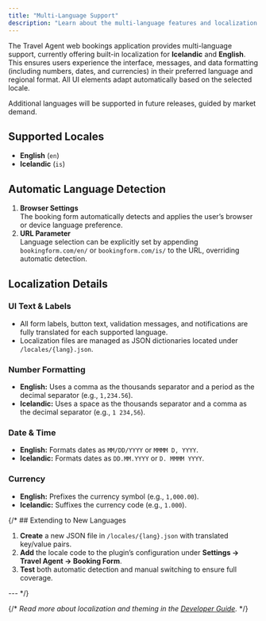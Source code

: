 ```yaml
---
title: "Multi-Language Support"
description: "Learn about the multi-language features and localization capabilities of the Travel Agent booking form."
---
```



The Travel Agent web bookings application provides multi-language support, currently offering built-in localization for **Icelandic** and **English**. This ensures users experience the interface, messages, and data formatting (including numbers, dates, and currencies) in their preferred language and regional format. All UI elements adapt automatically based on the selected locale.

Additional languages will be supported in future releases, guided by market demand.

## Supported Locales

- **English** (`en`)
- **Icelandic** (`is`)


## Automatic Language Detection

1. **Browser Settings**  
   The booking form automatically detects and applies the user’s browser or device language preference.
2. **URL Parameter**  
   Language selection can be explicitly set by appending `bookingform.com/en/` or `bookingform.com/is/` to the URL, overriding automatic detection.


## Localization Details

### UI Text & Labels

- All form labels, button text, validation messages, and notifications are fully translated for each supported language.
- Localization files are managed as JSON dictionaries located under `/locales/{lang}.json`.

### Number Formatting

- **English:** Uses a comma as the thousands separator and a period as the decimal separator (e.g., `1,234.56`).
- **Icelandic:** Uses a space as the thousands separator and a comma as the decimal separator (e.g., `1 234,56`).

### Date & Time

- **English:** Formats dates as `MM/DD/YYYY` or `MMMM D, YYYY`.
- **Icelandic:** Formats dates as `DD.MM.YYYY` or `D. MMMM YYYY`.

### Currency

- **English:** Prefixes the currency symbol (e.g., `1,000.00`).
- **Icelandic:** Suffixes the currency code (e.g., `1.000`).

{/* ## Extending to New Languages

1. **Create** a new JSON file in `/locales/{lang}.json` with translated key/value pairs.  
2. **Add** the locale code to the plugin’s configuration under **Settings → Travel Agent → Booking Form**.  
3. **Test** both automatic detection and manual switching to ensure full coverage.

--- */}

{/* _Read more about localization and theming in the [Developer Guide](/docs/developer-guide/localization)._ */}